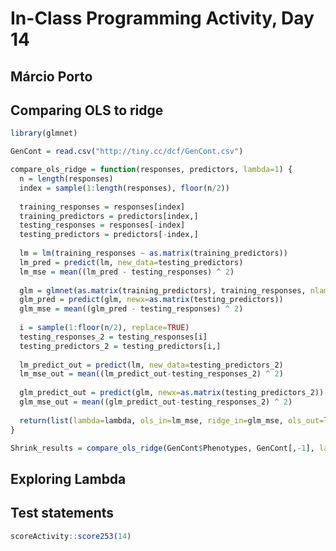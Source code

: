 # In-Class Programming Activity, Day 14

## Márcio Porto

## Comparing OLS to ridge

```r
library(glmnet)

GenCont = read.csv("http://tiny.cc/dcf/GenCont.csv")

compare_ols_ridge = function(responses, predictors, lambda=1) {
  n = length(responses)
  index = sample(1:length(responses), floor(n/2))
  
  training_responses = responses[index]
  training_predictors = predictors[index,]
  testing_responses = responses[-index]
  testing_predictors = predictors[-index,]
  
  lm = lm(training_responses ~ as.matrix(training_predictors))
  lm_pred = predict(lm, new_data=testing_predictors)
  lm_mse = mean((lm_pred - testing_responses) ^ 2)
  
  glm = glmnet(as.matrix(training_predictors), training_responses, nlambda=lambda, alpha=0)
  glm_pred = predict(glm, newx=as.matrix(testing_predictors))
  glm_mse = mean((glm_pred - testing_responses) ^ 2)
  
  i = sample(1:floor(n/2), replace=TRUE)
  testing_responses_2 = testing_responses[i]
  testing_predictors_2 = testing_predictors[i,]
  
  lm_predict_out = predict(lm, new_data=testing_predictors_2)
  lm_mse_out = mean((lm_predict_out-testing_responses_2) ^ 2)
  
  glm_predict_out = predict(glm, newx=as.matrix(testing_predictors_2))
  glm_mse_out = mean((glm_predict_out-testing_responses_2) ^ 2)
  
  return(list(lambda=lambda, ols_in=lm_mse, ridge_in=glm_mse, ols_out=lm_mse_out,  ridge_out=glm_mse_out))
}

Shrink_results = compare_ols_ridge(GenCont$Phenotypes, GenCont[,-1], lambda=1)
```

## Exploring Lambda

## Test statements

```r
scoreActivity::score253(14)
```
